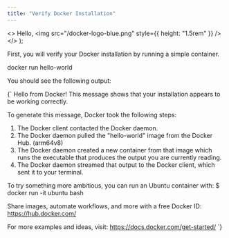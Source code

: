 ```yaml
---
title: "Verify Docker Installation"
---
```



  <>
    Hello, <img src="/docker-logo-blue.png" style={{ height: "1.5rem" }} />
  </>
);


First, you will verify your Docker installation by running a simple container.

<Terminal>docker run hello-world</Terminal>

You should see the following output:

<Terminal noCopy fadeOut={10}>
{`
Hello from Docker!
This message shows that your installation appears to be working correctly.

To generate this message, Docker took the following steps:

1.  The Docker client contacted the Docker daemon.
2.  The Docker daemon pulled the "hello-world" image from the Docker Hub.
    (arm64v8)
3.  The Docker daemon created a new container from that image which runs the
    executable that produces the output you are currently reading.
4.  The Docker daemon streamed that output to the Docker client, which sent it
    to your terminal.

To try something more ambitious, you can run an Ubuntu container with:
$ docker run -it ubuntu bash

Share images, automate workflows, and more with a free Docker ID:
https://hub.docker.com/

For more examples and ideas, visit:
https://docs.docker.com/get-started/
`}

</Terminal>
